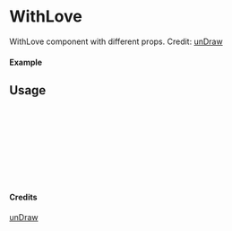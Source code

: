
<Meta of={WithLove} title="unDraw/WithLove" />

# WithLove

WithLove component with different props.
Credit: [unDraw](https://undraw.co/illustrations)

#### Example

<Canvas of={WithLove.Primary} />

## Usage

```ts
import { WithLove } from "yadl-ui";

const Example = () => {
  return (
      <WithLove />
  );
};

export default Example;
```

#### Credits
[unDraw](https://undraw.co/illustrations)
